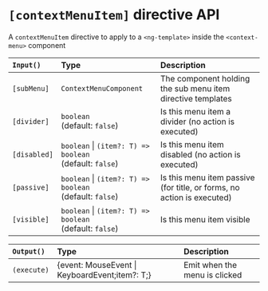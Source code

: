 
<Meta title="Context Menu/Documentation/[contextMenuItem]" />

# `[contextMenuItem]` directive API

A `contextMenuItem` directive to apply to a `<ng-template>` inside the `<context-menu>` component

| `Input()`    | Type                                                          | Description                                                            |
| :----------- | :------------------------------------------------------------ | :--------------------------------------------------------------------- |
| `[subMenu]`  | `ContextMenuComponent`                                        | The component holding the sub menu item directive templates            |
| `[divider]`  | `boolean` <br />(default: `false`)                            | Is this menu item a divider (no action is executed)                    |
| `[disabled]` | `boolean` \| `(item?: T) => boolean` <br />(default: `false`) | Is this menu item disabled (no action is executed)                     |
| `[passive]`  | `boolean` \| `(item?: T) => boolean` <br />(default: `false`) | Is this menu item passive (for title, or forms, no action is executed) |
| `[visible]`  | `boolean` \| `(item?: T) => boolean` <br />(default: `false`) | Is this menu item visible                                              |

| `Output()`  | Type                                           | Description                   |
| :---------- | :--------------------------------------------- | :---------------------------- |
| `(execute)` | {event: MouseEvent \| KeyboardEvent;item?: T;} | Emit when the menu is clicked |
